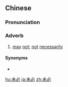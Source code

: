 ==Chinese==
{{zh-forms}}

===Pronunciation===
{{zh-pron
|m=wèibì
|c=mei6 bit1
|mn=bī-pit
|ma=Zh-wèibì.ogg
|cat=adv
}}

===Adverb===
{{zh-adv}}

# [[may]] [[not]]; [[not]] [[necessarily]]

====Synonyms====
* {{zh-l|不一定}}

{{zh-cat|Intermediate}}

[[hu:未必]]
[[ja:未必]]
[[zh:未必]]
